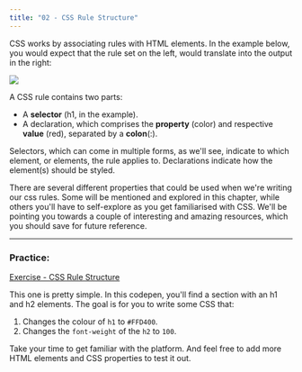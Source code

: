 ```yaml
---
title: "02 - CSS Rule Structure"
---
```


CSS works by associating rules with HTML elements. In the example below, you would expect that the rule set on the left, would translate into the output in the right:

![](https://firebasestorage.googleapis.com/v0/b/avocado-on-toast.appspot.com/o/css_structure.png?alt=media&token=3cc22b9e-4658-464d-9f87-7cd42992f860)

A CSS rule contains two parts:

- A **selector** (h1, in the example).
- A declaration, which comprises the **property** (color) and respective **value** (red), separated by a **colon**(:).

Selectors, which can come in multiple forms, as we'll see, indicate to which element, or elements, the rule applies to. Declarations indicate how the element(s) should be styled.

There are several different properties that could be used when we're writing our css rules. Some will be mentioned and explored in this chapter, while others you'll have to self-explore as you get familiarised with CSS. We'll be pointing you towards a couple of interesting and amazing resources, which you should save for future reference.

---

### Practice:

[Exercise - CSS Rule Structure](https://codepen.io/pen/?template=OJgXJBO)

This one is pretty simple. In this codepen, you'll find a section with an h1 and h2 elements. The goal is for you to write some CSS that:

1. Changes the colour of `h1` to `#FFD400`.
2. Changes the `font-weight` of the `h2` to `100`.

Take your time to get familiar with the platform. And feel free to add more HTML elements and CSS properties to test it out.